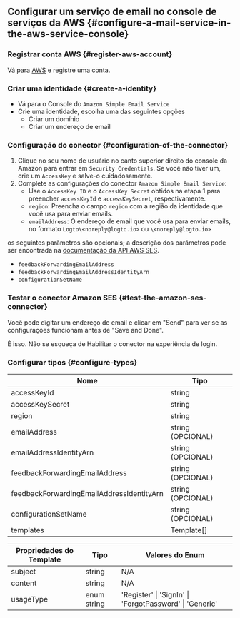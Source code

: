 ## Configurar um serviço de email no console de serviços da AWS \{#configure-a-mail-service-in-the-aws-service-console}

### Registrar conta AWS \{#register-aws-account}

Vá para [AWS](https://aws.amazon.com/) e registre uma conta.

### Criar uma identidade \{#create-a-identity}

- Vá para o Console do `Amazon Simple Email Service`
- Crie uma identidade, escolha uma das seguintes opções
  - Criar um domínio
  - Criar um endereço de email

### Configuração do conector \{#configuration-of-the-connector}

1. Clique no seu nome de usuário no canto superior direito do console da Amazon para entrar em `Security Credentials`. Se você não tiver um, crie um `AccessKey` e salve-o cuidadosamente.
2. Complete as configurações do conector `Amazon Simple Email Service`:
   - Use o `AccessKey ID` e o `AccessKey Secret` obtidos na etapa 1 para preencher `accessKeyId` e `accessKeySecret`, respectivamente.
   - `region`: Preencha o campo `region` com a região da identidade que você usa para enviar emails.
   - `emailAddress`: O endereço de email que você usa para enviar emails, no formato `Logto\<noreply@logto.io>` ou `\<noreply@logto.io>`

os seguintes parâmetros são opcionais; a descrição dos parâmetros pode ser encontrada na [documentação da API AWS SES](https://docs.aws.amazon.com/ses/latest/APIReference-V2/API_SendEmail.html).

- `feedbackForwardingEmailAddress`
- `feedbackForwardingEmailAddressIdentityArn`
- `configurationSetName`

### Testar o conector Amazon SES \{#test-the-amazon-ses-connector}

Você pode digitar um endereço de email e clicar em "Send" para ver se as configurações funcionam antes de "Save and Done".

É isso. Não se esqueça de <MainSiteUrl href="/connectors/email-connectors/#enable-email-sign-up-or-sign-in">Habilitar o conector na experiência de login</MainSiteUrl>.

### Configurar tipos \{#configure-types}

| Nome                                      | Tipo              |
| ----------------------------------------- | ----------------- |
| accessKeyId                               | string            |
| accessKeySecret                           | string            |
| region                                    | string            |
| emailAddress                              | string (OPCIONAL) |
| emailAddressIdentityArn                   | string (OPCIONAL) |
| feedbackForwardingEmailAddress            | string (OPCIONAL) |
| feedbackForwardingEmailAddressIdentityArn | string (OPCIONAL) |
| configurationSetName                      | string (OPCIONAL) |
| templates                                 | Template[]        |

| Propriedades do Template | Tipo        | Valores do Enum                                         |
| ------------------------ | ----------- | ------------------------------------------------------- |
| subject                  | string      | N/A                                                     |
| content                  | string      | N/A                                                     |
| usageType                | enum string | 'Register' \| 'SignIn' \| 'ForgotPassword' \| 'Generic' |
